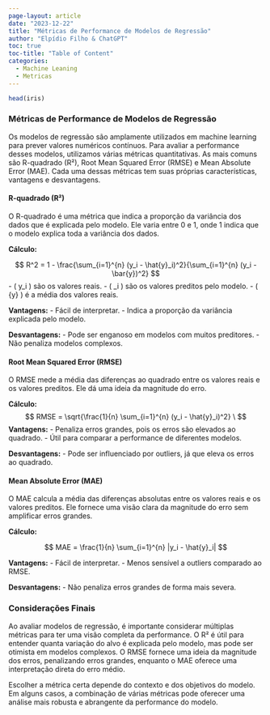 ```yaml
---
page-layout: article
date: "2023-12-22"
title: "Métricas de Performance de Modelos de Regressão"
author: "Elpídio Filho & ChatGPT"
toc: true
toc-title: "Table of Content"
categories:
  - Machine Leaning
  - Metricas
---
```


```r
head(iris)

```

### Métricas de Performance de Modelos de Regressão

Os modelos de regressão são amplamente utilizados em machine learning para prever valores numéricos contínuos. Para avaliar a performance desses modelos, utilizamos várias métricas quantitativas. As mais comuns são R-quadrado (R²), Root Mean Squared Error (RMSE) e Mean Absolute Error (MAE). Cada uma dessas métricas tem suas próprias características, vantagens e desvantagens.

#### R-quadrado (R²)

O R-quadrado é uma métrica que indica a proporção da variância dos dados que é explicada pelo modelo. Ele varia entre 0 e 1, onde 1 indica que o modelo explica toda a variância dos dados.

**Cálculo:**

$$
 R^2 = 1 - \frac{\sum_{i=1}^{n} (y_i - \hat{y}_i)^2}{\sum_{i=1}^{n} (y_i - \bar{y})^2} 
$$
-   ( y_i ) são os valores reais.
-   ( \hat{y}\_i ) são os valores preditos pelo modelo.
-   ( \bar{y} ) é a média dos valores reais.

**Vantagens:** - Fácil de interpretar. - Indica a proporção da variância explicada pelo modelo.

**Desvantagens:** - Pode ser enganoso em modelos com muitos preditores. - Não penaliza modelos complexos.

#### Root Mean Squared Error (RMSE)

O RMSE mede a média das diferenças ao quadrado entre os valores reais e os valores preditos. Ele dá uma ideia da magnitude do erro.

**Cálculo:**
$$
 RMSE = \sqrt{\frac{1}{n} \sum_{i=1}^{n} (y_i - \hat{y}_i)^2} \
$$
**Vantagens:** - Penaliza erros grandes, pois os erros são elevados ao quadrado. - Útil para comparar a performance de diferentes modelos.

**Desvantagens:** - Pode ser influenciado por outliers, já que eleva os erros ao quadrado.

#### Mean Absolute Error (MAE)

O MAE calcula a média das diferenças absolutas entre os valores reais e os valores preditos. Ele fornece uma visão clara da magnitude do erro sem amplificar erros grandes.

**Cálculo:**

$$
MAE = \frac{1}{n} \sum_{i=1}^{n} |y_i - \hat{y}_i|
$$


**Vantagens:** - Fácil de interpretar. - Menos sensível a outliers comparado ao RMSE.

**Desvantagens:** - Não penaliza erros grandes de forma mais severa.

### Considerações Finais

Ao avaliar modelos de regressão, é importante considerar múltiplas métricas para ter uma visão completa da performance. O R² é útil para entender quanta variação do alvo é explicada pelo modelo, mas pode ser otimista em modelos complexos. O RMSE fornece uma ideia da magnitude dos erros, penalizando erros grandes, enquanto o MAE oferece uma interpretação direta do erro médio.

Escolher a métrica certa depende do contexto e dos objetivos do modelo. Em alguns casos, a combinação de várias métricas pode oferecer uma análise mais robusta e abrangente da performance do modelo.
